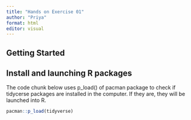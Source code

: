 ```yaml
---
title: "Hands on Exercise 01"
author: "Priya"
format: html
editor: visual
---
```


## Getting Started

## Install and launching R packages
The code chunk below uses p_load() of pacman package to check if tidycerse packages are installed in the computer. If they are, they will be launched into R.

```r
pacman::p_load(tidyverse)
```

